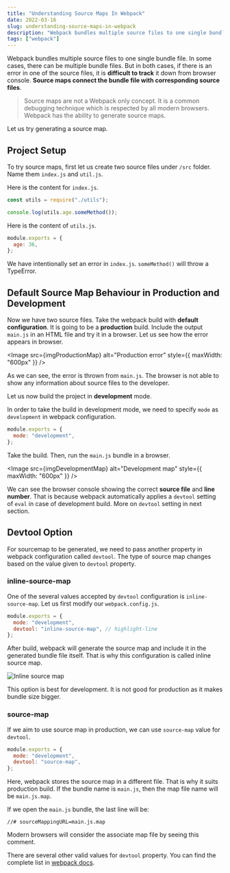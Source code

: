 ```yaml
---
title: "Understanding Source Maps In Webpack"
date: 2022-03-16
slug: understanding-source-maps-in-webpack
description: "Webpack bundles multiple source files to one single bundle file. In some cases, there can be multiple bundle files. But in both cases, if there is an error in one of the source files, it is difficult to track it down from browser console. Source maps connect the bundle file with corresponding source files."
tags: ["webpack"]
---
```



Webpack bundles multiple source files to one single bundle file. In some cases, there can be multiple bundle files. But in both cases, if there is an error in one of the source files, it is **difficult to track** it down from browser console. **Source maps connect the bundle file with corresponding source files**.

> Source maps are not a Webpack only concept. It is a common debugging technique which is respected by all modern browsers. Webpack has the ability to generate source maps.

Let us try generating a source map.

## Project Setup

To try source maps, first let us create two source files under `/src` folder. Name them `index.js` and `util.js`.

Here is the content for `index.js`.

```javascript
const utils = require("./utils");

console.log(utils.age.someMethod());
```

Here is the content of `utils.js`.

```javascript
module.exports = {
  age: 36,
};
```

We have intentionally set an error in `index.js`. `someMethod()` will throw a TypeError.

## Default Source Map Behaviour in Production and Development

Now we have two source files. Take the webpack build with **default configuration**. It is going to be a **production** build. Include the output `main.js` in an HTML file and try it in a browser. Let us see how the error appears in browser.

<Image
  src={imgProductionMap}
  alt="Production error"
  style={{ maxWidth: "600px" }}
/>

As we can see, the error is thrown from `main.js`. The browser is not able to show any information about source files to the developer.

Let us now build the project in **development** mode.

In order to take the build in development mode, we need to specify `mode` as `development` in webpack configuration.

```javascript
module.exports = {
  mode: "development",
};
```

Take the build. Then, run the `main.js` bundle in a browser.

<Image
  src={imgDevelopmentMap}
  alt="Development map"
  style={{ maxWidth: "600px" }}
/>

We can see the browser console showing the correct **source file** and **line number**. That is because webpack automatically applies a `devtool` setting of `eval` in case of development build. More on `devtool` setting in next section.

## Devtool Option

For sourcemap to be generated, we need to pass another property in webpack configuration called `devtool`. The type of source map changes based on the value given to `devtool` property.

### inline-source-map

One of the several values accepted by `devtool` configuration is `inline-source-map`. Let us first modify our `webpack.config.js`.

```javascript
module.exports = {
  mode: "development",
  devtool: "inline-source-map", // highlight-line
};
```

After build, webpack will generate the source map and include it in the generated bundle file itself. That is why this configuration is called inline source map.

<Image src={imgInlineSourceMap} alt="Inline source map" />

This option is best for development. It is not good for production as it makes bundle size bigger.

### source-map

If we aim to use source map in production, we can use `source-map` value for `devtool`.

```javascript
module.exports = {
  mode: "development",
  devtool: "source-map",
};
```

Here, webpack stores the source map in a different file. That is why it suits production build. If the bundle name is `main.js`, then the map file name will be `main.js.map`.

If we open the `main.js` bundle, the last line will be:

```
//# sourceMappingURL=main.js.map
```

Modern browsers will consider the associate map file by seeing this comment.

There are several other valid values for `devtool` property. You can find the complete list in [webpack docs](https://webpack.js.org/configuration/devtool).
